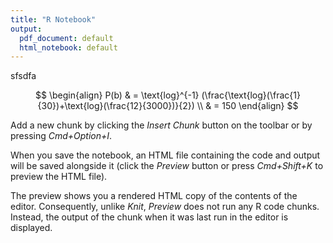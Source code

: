 ```yaml
---
title: "R Notebook"
output:
  pdf_document: default
  html_notebook: default
---
```



sfsdfa

$$ 
\begin{align}
P(b) & =  \text{log}^{-1} (\frac{\text{log}(\frac{1}{30})+\text{log}(\frac{12}{3000})}{2}) \\
  & =  150
\end{align}
$$

Add a new chunk by clicking the *Insert Chunk* button on the toolbar or by pressing *Cmd+Option+I*.

When you save the notebook, an HTML file containing the code and output will be saved alongside it (click the *Preview* button or press *Cmd+Shift+K* to preview the HTML file). 

The preview shows you a rendered HTML copy of the contents of the editor. Consequently, unlike *Knit*, *Preview* does not run any R code chunks. Instead, the output of the chunk when it was last run in the editor is displayed.

